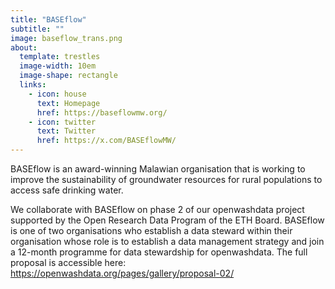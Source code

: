 ```yaml
---
title: "BASEflow"
subtitle: ""
image: baseflow_trans.png
about:
  template: trestles
  image-width: 10em
  image-shape: rectangle
  links:
    - icon: house
      text: Homepage
      href: https://baseflowmw.org/
    - icon: twitter
      text: Twitter
      href: https://x.com/BASEflowMW/
---
```


BASEflow is an award-winning Malawian organisation that is working to improve the sustainability of groundwater resources for rural populations to access safe drinking water. 

We collaborate with BASEflow on phase 2 of our openwashdata project supported by the Open Research Data Program of the ETH Board. BASEflow is one of two organisations who establish a data steward within their organisation whose role is to establish a data management strategy and join a 12-month programme for data stewardship for openwashdata. The full proposal is accessible here: [https://openwashdata.org/pages/gallery/proposal-02/](../../gallery/proposal-02)